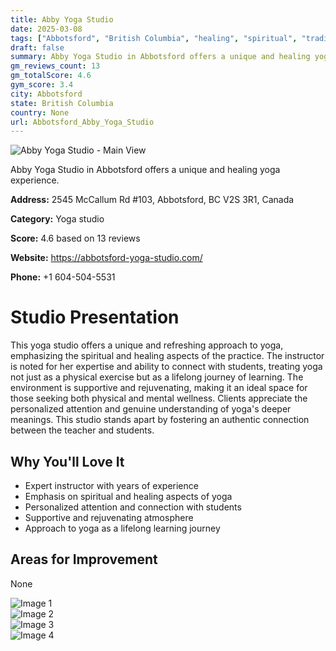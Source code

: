 ```yaml
---
title: Abby Yoga Studio
date: 2025-03-08
tags: ["Abbotsford", "British Columbia", "healing", "spiritual", "traditional", "spiritual", "supportive", "Abbotsford"]  
draft: false
summary: Abby Yoga Studio in Abbotsford offers a unique and healing yoga experience.
gm_reviews_count: 13
gm_totalScore: 4.6
gym_score: 3.4
city: Abbotsford
state: British Columbia
country: None
url: Abbotsford_Abby_Yoga_Studio
---
```


<div className="aspect-[16/9] relative my-8">
  <img 
    src="https://lh5.googleusercontent.com/p/AF1QipOIAgCeAuTPoGPjqR-AhE2bl_kKyzBePAcMMDKZ=w1920-h1080-k-no"
    alt="Abby Yoga Studio - Main View"
    className="object-cover absolute inset-0 w-full h-full rounded-lg"
  />
</div>

Abby Yoga Studio in Abbotsford offers a unique and healing yoga experience.

**Address:** 2545 McCallum Rd #103, Abbotsford, BC V2S 3R1, Canada

**Category:** Yoga studio

**Score:** 4.6 based on 13 reviews

**Website:** https://abbotsford-yoga-studio.com/

**Phone:** +1 604-504-5531

# Studio Presentation

This yoga studio offers a unique and refreshing approach to yoga, emphasizing the spiritual and healing aspects of the practice. The instructor is noted for her expertise and ability to connect with students, treating yoga not just as a physical exercise but as a lifelong journey of learning. The environment is supportive and rejuvenating, making it an ideal space for those seeking both physical and mental wellness. Clients appreciate the personalized attention and genuine understanding of yoga's deeper meanings. This studio stands apart by fostering an authentic connection between the teacher and students.

## Why You'll Love It

- Expert instructor with years of experience
- Emphasis on spiritual and healing aspects of yoga
- Personalized attention and connection with students
- Supportive and rejuvenating atmosphere
- Approach to yoga as a lifelong learning journey

## Areas for Improvement

None

<div className="grid grid-cols-1 xl:grid-cols-2 gap-4 my-8">
<div className="aspect-[4/3] relative"><img src="https://lh5.googleusercontent.com/p/AF1QipPWEhVbQOiziQmIOs_bobgI93Cu4OMDphHzaZf6=w1920-h1080-k-no" alt="Image 1" className="object-cover absolute inset-0 w-full h-full rounded-lg" /></div>
<div className="aspect-[4/3] relative"><img src="https://lh5.googleusercontent.com/p/AF1QipOLVZwBN7HxkzGQiWmvyV40CbEtXs8I3mgl2rqG=w1920-h1080-k-no" alt="Image 2" className="object-cover absolute inset-0 w-full h-full rounded-lg" /></div>
<div className="aspect-[4/3] relative"><img src="https://lh5.googleusercontent.com/p/AF1QipO-R-CZ-cehlLtF12zsLtcQH7xJu0lqSARJfXTG=w1920-h1080-k-no" alt="Image 3" className="object-cover absolute inset-0 w-full h-full rounded-lg" /></div>
<div className="aspect-[4/3] relative"><img src="https://lh5.googleusercontent.com/p/AF1QipM9tdAUyR_drpxuJLugpwu7BOyQ0DcEVk2K236Q=w1920-h1080-k-no" alt="Image 4" className="object-cover absolute inset-0 w-full h-full rounded-lg" /></div>
</div>